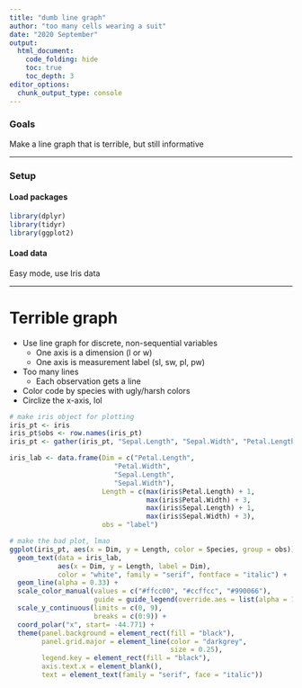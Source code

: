 ```yaml
---
title: "dumb line graph"
author: "too many cells wearing a suit"
date: "2020 September"
output:
  html_document:
    code_folding: hide
    toc: true
    toc_depth: 3
editor_options:
  chunk_output_type: console
---
```

### Goals

Make a line graph that is terrible, but still informative

***

### Setup

#### Load packages

```r
library(dplyr)
library(tidyr)
library(ggplot2)
```

#### Load data

Easy mode, use Iris data

***

# Terrible graph

* Use line graph for discrete, non-sequential variables
    + One axis is a dimension (l or w)
    + One axis is measurement label (sl, sw, pl, pw)
* Too many lines
    + Each observation gets a line
* Color code by species with ugly/harsh colors
* Circlize the x-axis, lol

```r
# make iris object for plotting
iris_pt <- iris
iris_pt$obs <- row.names(iris_pt)
iris_pt <- gather(iris_pt, "Sepal.Length", "Sepal.Width", "Petal.Length", "Petal.Width", key = "Dim", value = "Length")

iris_lab <- data.frame(Dim = c("Petal.Length",
                          "Petal.Width",
                          "Sepal.Length",
                          "Sepal.Width"),
                       Length = c(max(iris$Petal.Length) + 1,
                                  max(iris$Petal.Width) + 3,
                                  max(iris$Sepal.Length) + 1,
                                  max(iris$Sepal.Width) + 3),
                       obs = "label")

# make the bad plot, lmao
ggplot(iris_pt, aes(x = Dim, y = Length, color = Species, group = obs)) +
  geom_text(data = iris_lab,
            aes(x = Dim, y = Length, label = Dim),
            color = "white", family = "serif", fontface = "italic") +
  geom_line(alpha = 0.33) +
  scale_color_manual(values = c("#ffcc00", "#ccffcc", "#990066"),
                     guide = guide_legend(override.aes = list(alpha = 1))) +
  scale_y_continuous(limits = c(0, 9),
                     breaks = c(0:9)) +
  coord_polar("x", start= -44.771) +
  theme(panel.background = element_rect(fill = "black"),
        panel.grid.major = element_line(color = "darkgrey",
                                        size = 0.25),
        legend.key = element_rect(fill = "black"),
        axis.text.x = element_blank(),
        text = element_text(family = "serif", face = "italic"))
```